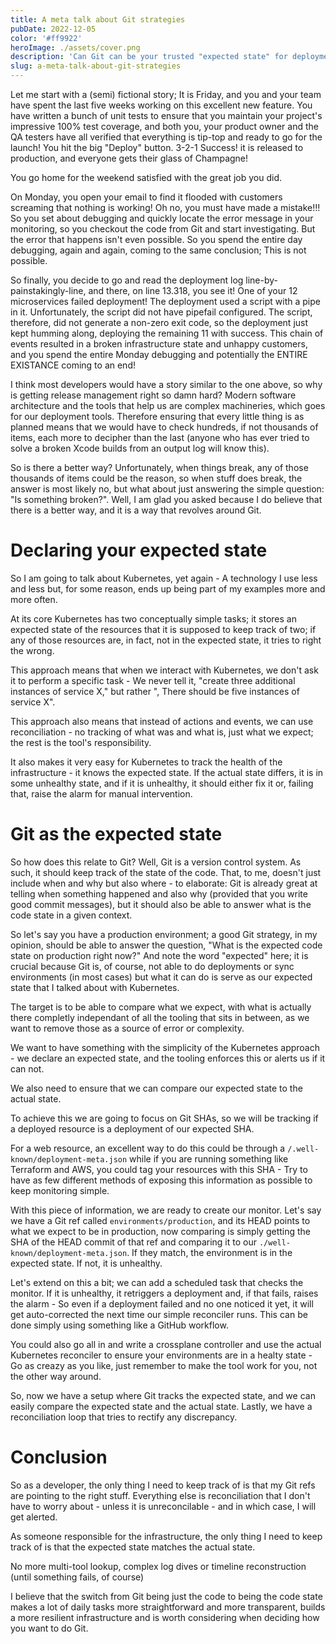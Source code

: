 ```yaml
---
title: A meta talk about Git strategies
pubDate: 2022-12-05
color: '#ff9922'
heroImage: ./assets/cover.png
description: 'Can Git can be your trusted "expected state" for deployments?'
slug: a-meta-talk-about-git-strategies
---
```


Let me start with a (semi) fictional story; It is Friday, and you and your team have spent the last five weeks working on this excellent new feature. You have written a bunch of unit tests to ensure that you maintain your project's impressive 100% test coverage, and both you, your product owner and the QA testers have all verified that everything is tip-top and ready to go for the launch! You hit the big "Deploy" button. 3-2-1 Success! it is released to production, and everyone gets their glass of Champagne!

You go home for the weekend satisfied with the great job you did.

On Monday, you open your email to find it flooded with customers screaming that nothing is working! Oh no, you must have made a mistake!!! So you set about debugging and quickly locate the error message in your monitoring, so you checkout the code from Git and start investigating. But the error that happens isn't even possible. So you spend the entire day debugging, again and again, coming to the same conclusion; This is not possible.

So finally, you decide to go and read the deployment log line-by-painstakingly-line, and there, on line 13.318, you see it! One of your 12 microservices failed deployment! The deployment used a script with a pipe in it. Unfortunately, the script did not have pipefail configured. The script, therefore, did not generate a non-zero exit code, so the deployment just kept humming along, deploying the remaining 11 with success. This chain of events resulted in a broken infrastructure state and unhappy customers, and you spend the entire Monday debugging and potentially the ENTIRE EXISTANCE coming to an end!

I think most developers would have a story similar to the one above, so why is getting release management right so damn hard? Modern software architecture and the tools that help us are complex machineries, which goes for our deployment tools. Therefore ensuring that every little thing is as planned means that we would have to check hundreds, if not thousands of items, each more to decipher than the last (anyone who has ever tried to solve a broken Xcode builds from an output log will know this).

So is there a better way? Unfortunately, when things break, any of those thousands of items could be the reason, so when stuff does break, the answer is most likely no, but what about just answering the simple question: "Is something broken?". Well, I am glad you asked because I do believe that there is a better way, and it is a way that revolves around Git.

# Declaring your expected state

So I am going to talk about Kubernetes, yet again - A technology I use less and less but, for some reason, ends up being part of my examples more and more often.

At its core Kubernetes has two conceptually simple tasks; it stores an expected state of the resources that it is supposed to keep track of two; if any of those resources are, in fact, not in the expected state, it tries to right the wrong.

This approach means that when we interact with Kubernetes, we don't ask it to perform a specific task - We never tell it, "create three additional instances of service X," but rather ", There should be five instances of service X".

This approach also means that instead of actions and events, we can use reconciliation - no tracking of what was and what is, just what we expect; the rest is the tool's responsibility.

It also makes it very easy for Kubernetes to track the health of the infrastructure - it knows the expected state. If the actual state differs, it is in some unhealthy state, and if it is unhealthy, it should either fix it or, failing that, raise the alarm for manual intervention.

# Git as the expected state

So how does this relate to Git? Well, Git is a version control system. As such, it should keep track of the state of the code. That, to me, doesn't just include when and why but also where - to elaborate: Git is already great at telling when something happened and also why (provided that you write good commit messages), but it should also be able to answer what is the code state in a given context.

So let's say you have a production environment; a good Git strategy, in my opinion, should be able to answer the question, "What is the expected code state on production right now?" And note the word "expected" here; it is crucial because Git is, of course, not able to do deployments or sync environments (in most cases) but what it can do is serve as our expected state that I talked about with Kubernetes.

The target is to be able to compare what we expect, with what is actually there completly independant of all the tooling that sits in between, as we want to remove those as a source of error or complexity.

We want to have something with the simplicity of the Kubernetes approach - we declare an expected state, and the tooling enforces this or alerts us if it can not.

We also need to ensure that we can compare our expected state to the actual state.

To achieve this we are going to focus on Git SHAs, so we will be tracking if a deployed resource is a deployment of our expected SHA.

For a web resource, an excellent way to do this could be through a `/.well-known/deployment-meta.json` while if you are running something like Terraform and AWS, you could tag your resources with this SHA - Try to have as few different methods of exposing this information as possible to keep monitoring simple.

With this piece of information, we are ready to create our monitor. Let's say we have a Git ref called `environments/production`, and its HEAD points to what we expect to be in production, now comparing is simply getting the SHA of the HEAD commit of that ref and comparing it to our `./well-known/deployment-meta.json`. If they match, the environment is in the expected state. If not, it is unhealthy.

Let's extend on this a bit; we can add a scheduled task that checks the monitor. If it is unhealthy, it retriggers a deployment and, if that fails, raises the alarm - So even if a deployment failed and no one noticed it yet, it will get auto-corrected the next time our simple reconciler runs. This can be done simply using something like a GitHub workflow.

You could also go all in and write a crossplane controller and use the actual Kubernetes reconciler to ensure your environments are in a healty state - Go as creazy as you like, just remember to make the tool work for you, not the other way around.

So, now we have a setup where Git tracks the expected state, and we can easily compare the expected state and the actual state. Lastly, we have a reconciliation loop that tries to rectify any discrepancy.

# Conclusion

So as a developer, the only thing I need to keep track of is that my Git refs are pointing to the right stuff. Everything else is reconciliation that I don't have to worry about - unless it is unreconcilable - and in which case, I will get alerted.

As someone responsible for the infrastructure, the only thing I need to keep track of is that the expected state matches the actual state.

No more multi-tool lookup, complex log dives or timeline reconstruction (until something fails, of course)

I believe that the switch from Git being just the code to being the code state makes a lot of daily tasks more straightforward and more transparent, builds a more resilient infrastructure and is worth considering when deciding how you want to do Git.
